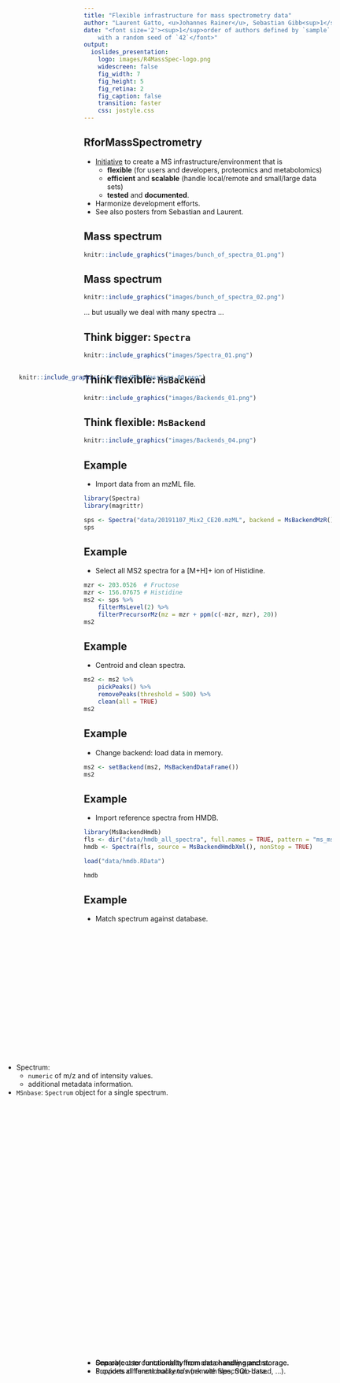 ```yaml
---
title: "Flexible infrastructure for mass spectrometry data"
author: "Laurent Gatto, <u>Johannes Rainer</u>, Sebastian Gibb<sup>1</sup><br><br>"
date: "<font size='2'><sup>1</sup>order of authors defined by `sample`
	with a random seed of `42`</font>"
output:
  ioslides_presentation:
    logo: images/R4MassSpec-logo.png
    widescreen: false
    fig_width: 7
    fig_height: 5
    fig_retina: 2
    fig_caption: false
    transition: faster
    css: jostyle.css
---
```


<style type="text/css">

slides > slide:not(.nobackground):after {
  content: '';
}

slides > slide {
    -webkit-transition:none !important;transition:none !important;
}

.build > * {
  -webkit-transition: opacity 0.1s ease-in-out;
  -webkit-transition-delay: 0.1s;
  -moz-transition: opacity 0.1s ease-in-out 0.1s;
  -o-transition: opacity 0.1s ease-in-out 0.1s;
  transition: opacity 0.1s ease-in-out 0.1s;
}

</style>

<!--
Export to pdf:
webshot function from webshot package.
Might have to change stuff in the style sheet to make it working.
library(webshot)
install_phantomjs()
rmdshot("Spectra.Rmd", "Spectra.pdf")
-->

## RforMassSpectrometry {.build}

- [Initiative](https://www.rformassspectrometry.org) to create a MS
  infrastructure/environment that is
  - **flexible** (for users and developers, proteomics and metabolomics)
  - **efficient** and **scalable** (handle local/remote and small/large data
    sets)
  - **tested** and **documented**.
- Harmonize development efforts.
- See also posters from Sebastian and Laurent.

<div style="position:absolute; top:20%; left:10%;">
```r
knitr::include_graphics("images/RforMassSpec-00.png")
```
</div>


## Mass spectrum {.build}

<div>
```r
knitr::include_graphics("images/bunch_of_spectra_01.png")
```
</div>
<div style="position:absolute; top:55%; left:7%;">
- Spectrum:
  - `numeric` of m/z and of intensity values.
  - additional metadata information.
- `MSnbase`: `Spectrum` object for a single spectrum.
</div>

## Mass spectrum

<div>
```r
knitr::include_graphics("images/bunch_of_spectra_02.png")
```
... but usually we deal with many spectra ...
</div>


## Think bigger: `Spectra`

<div>
```r
knitr::include_graphics("images/Spectra_01.png")
```
</div>

<div style="position:absolute; top:70%;">
- One object to contain data from one or many spectra.
- Provides all functionality to work with spectrum data.
</div>

## Think flexible: `MsBackend`

<div>
```r
knitr::include_graphics("images/Backends_01.png")
```
</div>

<div style="position:absolute; top:70%;">
- Separate user functionality from data handling and storage.
</div>

## Think flexible: `MsBackend`

<div>
```r
knitr::include_graphics("images/Backends_04.png")
```
</div>

<div style="position:absolute; top:70%;">
- Separate user functionality from data handling and storage.
- Supports different *backends* (remote files, SQL-based, ...).
</div>

## Example {.smaller .build}

- Import data from an mzML file.

```r
library(Spectra)
library(magrittr)

sps <- Spectra("data/20191107_Mix2_CE20.mzML", backend = MsBackendMzR())
sps
```

## Example {.smaller .build}

- Select all MS2 spectra for a [M+H]+ ion of Histidine.

```r
mzr <- 203.0526  # Fructose
mzr <- 156.07675 # Histidine
ms2 <- sps %>%
    filterMsLevel(2) %>%
    filterPrecursorMz(mz = mzr + ppm(c(-mzr, mzr), 20))
ms2
```

## Example {.smaller .build}

- Centroid and clean spectra.

```r
ms2 <- ms2 %>%
    pickPeaks() %>%
    removePeaks(threshold = 500) %>%
    clean(all = TRUE)
ms2
```

## Example {.smaller .build}

- Change backend: load data in memory.

```r
ms2 <- setBackend(ms2, MsBackendDataFrame())
ms2
```

## Example {.smaller .build}

- Import reference spectra from HMDB.

```r
library(MsBackendHmdb)
fls <- dir("data/hmdb_all_spectra", full.names = TRUE, pattern = "ms_ms_")
hmdb <- Spectra(fls, source = MsBackendHmdbXml(), nonStop = TRUE)
```

```r
load("data/hmdb.RData")
```

```r
hmdb
```

## Example {.smaller .build}

- Match spectrum against database.

```r

```
